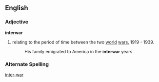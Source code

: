 ==English==
===Adjective===
'''interwar'''
# relating to the period of time between the two [[world]] [[war]]s, 1919 - 1939.
#:His family emigrated to America in the '''interwar''' years.
===Alternate Spelling===
[[inter-war]]